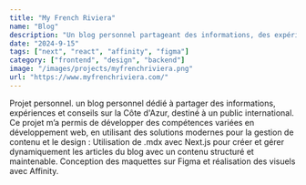 ```yaml
---
title: "My French Riviera"
name: "Blog"
description: "Un blog personnel partageant des informations, des expériences et des conseils sur la Côte d'Azur"
date: "2024-9-15"
tags: ["next", "react", "affinity", "figma"]
category: ["frontend", "design", "backend"]
image: "/images/projects/myfrenchriviera.png"
url: "https://www.myfrenchriviera.com/"
---
```


Projet personnel. un blog personnel dédié à partager des informations, expériences et conseils sur la Côte d'Azur, destiné à un public international. Ce projet m’a permis de développer des compétences variées en développement web, en utilisant des solutions modernes pour la gestion de contenu et le design : Utilisation de .mdx avec Next.js pour créer et gérer dynamiquement les articles du blog avec un contenu structuré et maintenable. Conception des maquettes sur Figma et réalisation des visuels avec Affinity.
